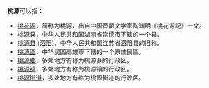 {{Otheruses|other=名稱相近的其他主題|桃園}}
'''桃源'''可以指：
*[[桃花源|桃花源]]，简称为桃源，出自中国晋朝文学家陶渊明《桃花源記》一文。
*[[桃源县|桃源县]]，中华人民共和国湖南省常德市下辖的一个县。
*[[桃源县_(泗阳)|桃源县 (泗阳)]]，中华人民共和国江苏省泗阳县的旧称。
*[[桃源區|桃源區]]，中华民国高雄市下辖的一个原住民區。
*[[桃源鄉|桃源鄉]]，多处地方有称为桃源乡的行政区。
*[[桃源镇|桃源镇]]，多处地方有称为桃源镇的行政区。
*[[桃源街道|桃源街道]]，多处地方有称为桃源街道的行政区。

{{消歧義|T|Cat=二字地名消歧義}}